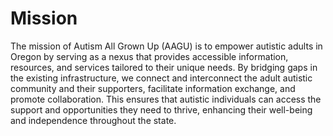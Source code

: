 
# Mission

The mission of Autism All Grown Up (AAGU) is to empower autistic adults in Oregon by serving as a nexus that provides accessible information, resources, and services tailored to their unique needs. By bridging gaps in the existing infrastructure, we connect and interconnect the adult autistic community and their supporters, facilitate information exchange, and promote collaboration. This ensures that autistic individuals can access the support and opportunities they need to thrive, enhancing their well-being and independence throughout the state.
